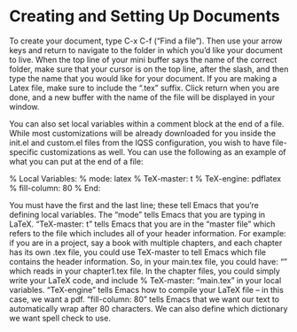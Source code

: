 # Creating and Setting Up Documents {.sec-starting}

To create your document, type C-x C-f (“Find a file”). Then use your arrow keys and return to navigate to the folder in which you’d like your document to live. When the top line of your mini buffer says the name of the correct folder, make sure that your cursor is on the top line, after the slash, and then type the name that you would like for your document. If you are making a Latex file, make sure to include the “.tex” suffix. Click return when you are done, and a new buffer with the name of the file will be displayed in your window.

You can also set local variables within a comment block at the end of a file. While most customizations will be already downloaded for you inside the init.el and custom.el files from the IQSS configuration, you wish to have file-specific customizations as well. You can use the following as an example of what you can put at the end of a file:

\% Local Variables:
\% mode: latex
\% TeX-master: t
\% TeX-engine: pdflatex
\% fill-column: 80
\% End:


You must have the first and the last line; these tell Emacs that you’re defining local variables.
The “mode” tells Emacs that you are typing in LaTeX. 
“TeX-master: t” tells Emacs that you are in the “master file” which refers to the file which includes all of your header information. For example: if you are in a project, say a book with multiple chapters, and each chapter has its own .tex file, you could use TeX-master to tell Emacs which file contains the header information. So, in your main.tex file, you could have: “\input{chapters/chapter1.tex}” which reads in your chapter1.tex file. In the chapter files, you could simply write your LaTeX code, and include % TeX-master: “main.tex” in your local variables.
“TeX-engine” tells Emacs how to compile your LaTeX file – in this case, we want a pdf.
“fill-column: 80” tells Emacs that we want our text to automatically wrap after 80 characters.
We can also define which dictionary we want spell check to use.

